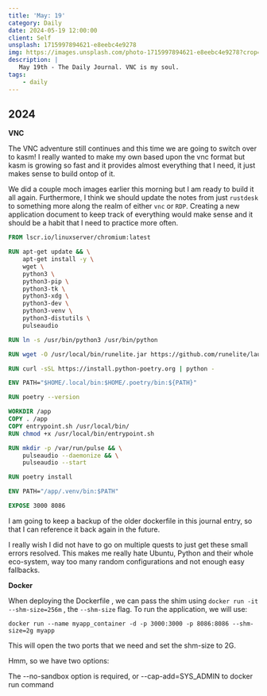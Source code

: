 ```yaml
---
title: 'May: 19'
category: Daily
date: 2024-05-19 12:00:00
client: Self
unsplash: 1715997894621-e8eebc4e9278
img: https://images.unsplash.com/photo-1715997894621-e8eebc4e9278?crop=entropy&cs=srgb&fm=jpg&ixid=MnwzNjM5Nzd8MHwxfHJhbmRvbXx8fHx8fHx8fDE2ODE3NDg2ODY&ixlib=rb-4.0.3&q=85
description: |
   May 19th - The Daily Journal. VNC is my soul.
tags:
    - daily
---
```


## 2024

**VNC**

The VNC adventure still continues and this time we are going to switch over to kasm!
I really wanted to make my own based upon the vnc format but kasm is growing so fast and it provides almost everything that I need, it just makes sense to build ontop of it.

We did a couple moch images earlier this morning but I am ready to build it all again.
Furthermore, I think we should update the notes from just `rustdesk` to something more along the realm of either `vnc` or `RDP`. 
Creating a new application document to keep track of everything would make sense and it should be a habit that I need to practice more often.

```Dockerfile
FROM lscr.io/linuxserver/chromium:latest

RUN apt-get update && \
    apt-get install -y \
    wget \
    python3 \
    python3-pip \
    python3-tk \
    python3-xdg \
    python3-dev \
    python3-venv \
    python3-distutils \
    pulseaudio

RUN ln -s /usr/bin/python3 /usr/bin/python

RUN wget -O /usr/local/bin/runelite.jar https://github.com/runelite/launcher/releases/download/2.7.1/RuneLite.jar

RUN curl -sSL https://install.python-poetry.org | python -

ENV PATH="$HOME/.local/bin:$HOME/.poetry/bin:${PATH}"

RUN poetry --version

WORKDIR /app
COPY . /app
COPY entrypoint.sh /usr/local/bin/
RUN chmod +x /usr/local/bin/entrypoint.sh

RUN mkdir -p /var/run/pulse && \
    pulseaudio --daemonize && \
    pulseaudio --start

RUN poetry install

ENV PATH="/app/.venv/bin:$PATH"

EXPOSE 3000 8086

```

I am going to keep a backup of the older dockerfile in this journal entry, so that I can reference it back again in the future. 

I really wish I did not have to go on multiple quests to just get these small errors resolved.
This makes me really hate Ubuntu, Python and their whole eco-system, way too many random configurations and not enough easy fallbacks.

**Docker**

When deploying the Dockerfile , we can pass the shim using `docker run -it --shm-size=256m` , the `--shm-size` flag.
To run the application, we will use: 

```shell 
docker run --name myapp_container -d -p 3000:3000 -p 8086:8086 --shm-size=2g myapp
```

This will open the two ports that we need and set the shm-size to 2G. 

Hmm, so we have two options:

The --no-sandbox option is required, or --cap-add=SYS_ADMIN to docker run command

